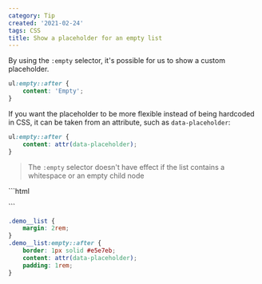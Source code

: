 ```yaml
---
category: Tip
created: '2021-02-24'
tags: CSS
title: Show a placeholder for an empty list
---
```


By using the `:empty` selector, it's possible for us to show a custom placeholder.

```css
ul:empty::after {
    content: 'Empty';
}
```

If you want the placeholder to be more flexible instead of being hardcoded in CSS, it can be taken from an attribute, such as `data-placeholder`:

```css
ul:empty::after {
    content: attr(data-placeholder);
}
```

> The `:empty` selector doesn't have effect if the list contains a whitespace or an empty child node

<Playground>
```html
<ul class="demo__list" data-placeholder="You don't have any new messages"></ul>
```

```css
.demo__list {
    margin: 2rem;
}
.demo__list:empty::after {
    border: 1px solid #e5e7eb;
    content: attr(data-placeholder);
    padding: 1rem;
}
```
</Playground>

